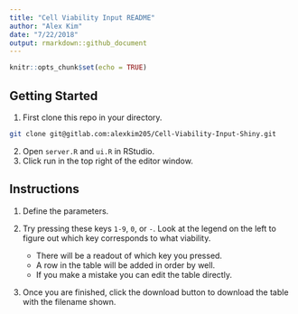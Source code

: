 ```yaml
---
title: "Cell Viability Input README"
author: "Alex Kim"
date: "7/22/2018"
output: rmarkdown::github_document
---
```


```r
knitr::opts_chunk$set(echo = TRUE)
```

## Getting Started

1. First clone this repo in your directory.

```bash
git clone git@gitlab.com:alexkim205/Cell-Viability-Input-Shiny.git
```

2. Open `server.R` and `ui.R` in RStudio.
3. Click run in the top right of the editor window. 

## Instructions

1. Define the parameters.

2. Try pressing these keys `1-9`, `0`, or `-`. Look at the legend on the left to figure out which key corresponds to what viability.

    * There will be a readout of which key you pressed.
    * A row in the table will be added in order by well. 
    * If you make a mistake you can edit the table directly.

3. Once you are finished, click the download button to download the table with the filename shown.